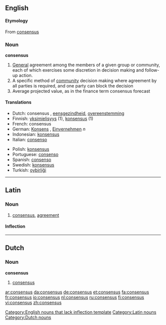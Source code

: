 {{wikipedia}}

==English==

====Etymology====
From {{L.}} [[consensus]]

===Noun===
'''consensus'''

# [[General]] agreement among the members of a given group or community, each of which exercises some discretion in decision making and follow-up action.
# A specific method of [[community]] decision making where agreement by all parties is required, and one party can block the decision
# Average projected value, as in the finance term consensus forecast
====Translations====
{{top}}
*Dutch: consensus {{m}}, [[eensgezindheid]], [[overeenstemming]]
*Finnish: [[yksimielisyys]] (1), [[konsensus]] (1)
*French: consensus {{m}}
*German: [[Konsens]] {{m}}, [[Einvernehmen]] ''n''
*Indonesian: [[konsensus]]
*Italian: [[consenso]] {{m}}
{{mid}}
*Polish: [[konsensus]] {{m}}
*Portuguese: [[consenso]] {{m}}
*Spanish: [[consenso]] {{m}}
*Swedish: [[konsensus]]
*Turkish: [[oybirliği]]
{{bottom}}

----

==Latin==

===Noun===
{{la-noun|cōnsēnsus|consensus|cōnsēnsūs|m|fourth}}

# [[consensus]], [[agreement]]

====Inflection====
{{la-decl-4th|cōnsēns}}


----

==Dutch==

===Noun===
'''consensus''' {{m}}

# [[consensus]]

[[Category:English nouns that lack inflection template]]
[[Category:Latin nouns]]
[[Category:Dutch nouns]]

[[ar:consensus]]
[[da:consensus]]
[[de:consensus]]
[[et:consensus]]
[[fa:consensus]]
[[fr:consensus]]
[[io:consensus]]
[[nl:consensus]]
[[ru:consensus]]
[[fi:consensus]]
[[vi:consensus]]
[[zh:consensus]]